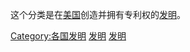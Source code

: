 {{portalpar|美国}}
这个分类是在[[美国|美国]]创造并拥有专利权的[[发明|发明]]。

[[Category:各国发明|Category:各国发明]]
[[Category:美國科技|发明]]
[[Category:美国经济史|发明]]